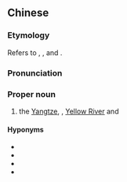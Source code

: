 {{also|四渎}}
==Chinese==
{{zh-forms|s=四渎|lit=four large rivers that empty into an ocean}}

===Etymology===
Refers to {{zh-l|長江}}, {{zh-l|黃河}}, {{zh-l|淮河}} and {{zh-l|濟水}}.

===Pronunciation===
{{zh-pron
|m=Sì Dú
|c=sei3 duk6
|cat=pn
}}

===Proper noun===
{{zh-proper noun}}

# {{lb|zh|archaic}} the [[Yangtze]], {{w|Huai River}}, [[Yellow River]] and {{w|Ji River}}

====Hyponyms====
* {{zh-l|長江}}
* {{zh-l|黃河}}
* {{zh-l|淮河}}
* {{zh-l|濟水}}

{{zh-cat|Rivers}}